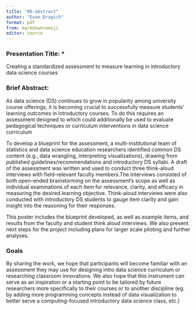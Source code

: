 ```yaml
---
title: "00-abstract"
author: "Evan Dragich"
format: pdf
from: markdown+emoji
editor: source
---
```


### Presentation Title: \*

Creating a standardized assessment to measure learning in introductory data science courses

### Brief Abstract:

As data science (DS) continues to grow in popularity among university course offerings, it is becoming crucial to successfully measure students' learning outcomes in introductory courses. To do this requires an assessment designed to which could additionally be used to evaluate pedagogical techniques or curriculum interventions in data science curriculum 

To develop a blueprint for the assessment, a multi-institutional team of statistics and data science education researchers identified common DS content (e.g., data wrangling, interpreting visualizations), drawing from published guidelines/recommendations and introductory DS syllabi. A draft of the assessment was written and used to conduct three think-aloud interviews with field-relevant faculty members.The interviews consisted of both open-ended brainstorming on the assessment's scope as well as individual examinations of each item for relevance, clarity, and efficacy in measuring the desired learning objective. Think-aloud interviews were also conducted with introductory DS students to gauge item clarity and gain insight into the reasoning for their responses.

This poster includes the blueprint developed, as well as example items, and results from the faculty and student think aloud interviews. We also present next steps for the project including plans for larger scale piloting and further analyses.


### Goals

By sharing the work, we hope that participants will become familiar with an assessment they may use for designing intro data science curriculum or researching classroom innovations. We also hope that this instrument can serve as an inspiration or a starting point to be tailored by future researchers more specifically to their courses or to another discipline (eg. by adding more programming concepts instead of data visualization to better serve a computing-focused introductory data science class, etc.)


